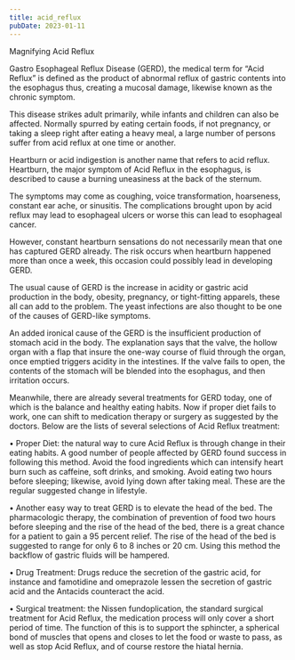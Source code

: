 ```yaml
---
title: acid_reflux
pubDate: 2023-01-11
---
```


Magnifying Acid Reflux


Gastro Esophageal Reflux Disease (GERD), the medical term for “Acid Reflux” is defined as the product of abnormal reflux of gastric contents into the esophagus thus, creating a mucosal damage, likewise known as the chronic symptom.

This disease strikes adult primarily, while infants and children can also be affected. Normally spurred by eating certain foods, if not pregnancy, or taking a sleep right after eating a heavy meal, a large number of persons suffer from acid reflux at one time or another.

Heartburn or acid indigestion is another name that refers to acid reflux. Heartburn, the major symptom of Acid Reflux in the esophagus, is described to cause a burning uneasiness at the back of the sternum. 

The symptoms may come as coughing, voice transformation, hoarseness, constant ear ache, or sinusitis. The complications brought upon by acid reflux may lead to esophageal ulcers or worse this can lead to esophageal cancer.

However, constant heartburn sensations do not necessarily mean that one has captured GERD already. The risk occurs when heartburn happened more than once a week, this occasion could possibly lead in developing GERD.

The usual cause of GERD is the increase in acidity or gastric acid production in the body, obesity, pregnancy, or tight-fitting apparels, these all can add to the problem. The yeast infections are also thought to be one of the causes of GERD-like symptoms. 

An added ironical cause of the GERD is the insufficient production of stomach acid in the body. The explanation says that the valve, the hollow organ with a flap that insure the one-way course of fluid through the organ, once emptied triggers acidity in the intestines. If the valve fails to open, the contents of the stomach will be blended into the esophagus, and then irritation occurs.

Meanwhile, there are already several treatments for GERD today, one of which is the balance and healthy eating habits. Now if proper diet fails to work, one can shift to medication therapy or surgery as suggested by the doctors. Below are the lists of several selections of Acid Reflux treatment: 

•	Proper Diet: the natural way to cure Acid Reflux is through change in their eating habits. A good number of people affected by GERD found success in following this method. Avoid the food ingredients which can intensify heart burn such as caffeine, soft drinks, and smoking. Avoid eating two hours before sleeping; likewise, avoid lying down after taking meal. These are the regular suggested change in lifestyle.

•	Another easy way to treat GERD is to elevate the head of the bed. The pharmacologic therapy, the combination of prevention of food two hours before sleeping and the rise of the head of the bed, there is a great chance for a patient to gain a 95 percent relief. The rise of the head of the bed is suggested to range for only 6 to 8 inches or 20 cm. Using this method the backflow of gastric fluids will be hampered.

•	Drug Treatment: Drugs reduce the secretion of the gastric acid, for instance and famotidine and omeprazole lessen the secretion of gastric acid and the Antacids counteract the acid. 

•	Surgical treatment: the Nissen fundoplication, the standard surgical treatment for Acid Reflux, the medication process will only cover a short period of time. The function of this is to support the sphincter, a spherical bond of muscles that opens and closes to let the food or waste to pass, as well as stop Acid Reflux, and of course restore the hiatal hernia.